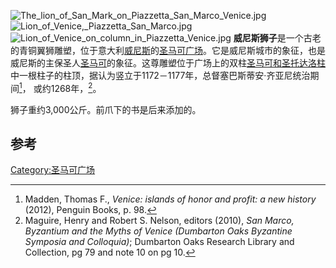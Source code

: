 [[File:The_lion_of_San_Mark_on_Piazzetta_San_Marco_Venice.jpg|right]]
[[File:Lion_of_Venice,_Piazzetta_San_Marco.jpg|thumb]]
[[File:Lion_of_Venice_on_column_in_Piazzetta_Venice.jpg|thumb]]
'''威尼斯狮子'''是一个古老的青铜翼狮雕塑，位于意大利[[威尼斯|威尼斯]]的[[圣马可广场|圣马可广场]]。它是威尼斯城市的象征，也是威尼斯的主保圣人[[馬可_(福音書作者)|圣马可]]的象征。这尊雕塑位于广场上的双柱[[圣马可和圣托达洛柱|圣马可和圣托达洛柱]]中一根柱子的柱顶，据认为竖立于1172－1177年，总督塞巴斯蒂安·齐亚尼统治期间<ref>Madden, Thomas F., ''Venice: islands of honor and profit: a new history'' (2012), Penguin Books, p. 98.</ref>， 或约1268年，<ref>Maguire, Henry and Robert S. Nelson, editors (2010), ''San Marco, Byzantium and the Myths of Venice (Dumbarton Oaks Byzantine Symposia and Colloquia)''; Dumbarton Oaks Research Library and Collection, pg 79 and note 10 on pg 10.</ref>。 

狮子重约3,000公斤。前爪下的书是后来添加的。

==参考==
{{reflist}}

{{圣马可广场}}

[[Category:圣马可广场|Category:圣马可广场]]